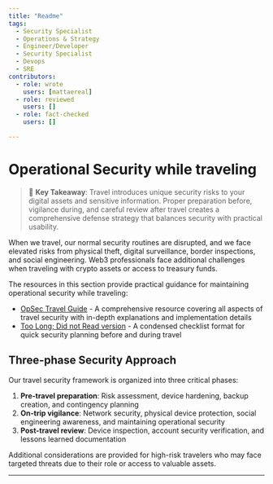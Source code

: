 ```yaml
---
title: "Readme"
tags:
  - Security Specialist
  - Operations & Strategy
  - Engineer/Developer
  - Security Specialist
  - Devops
  - SRE
contributors:
  - role: wrote
    users: [mattaereal]
  - role: reviewed
    users: []
  - role: fact-checked
    users: []

---
```




<TagProvider>
<TagFilter />

# Operational Security while traveling

<TagList tags={frontmatter.tags} />
<AttributionList contributors={frontmatter.contributors} />

> 🔑 **Key Takeaway**: Travel introduces unique security risks to your digital assets and sensitive information. Proper preparation before, vigilance during, and careful review after travel creates a comprehensive defense strategy that balances security with practical usability.

When we travel, our normal security routines are disrupted, and we face elevated risks from physical theft, digital surveillance, border inspections, and social engineering. Web3 professionals face additional challenges when traveling with crypto assets or access to treasury funds.

The resources in this section provide practical guidance for maintaining operational security while traveling:

- [OpSec Travel Guide](/opsec/travel/guide) - A comprehensive resource covering all aspects of travel security with in-depth explanations and implementation details
- [Too Long; Did not Read version](/opsec/travel/tldr) - A condensed checklist format for quick security planning before and during travel

## Three-phase Security Approach

Our travel security framework is organized into three critical phases:

1. **Pre-travel preparation**: Risk assessment, device hardening, backup creation, and contingency planning
2. **On-trip vigilance**: Network security, physical device protection, social engineering awareness, and maintaining operational security
3. **Post-travel review**: Device inspection, account security verification, and lessons learned documentation

Additional considerations are provided for high-risk travelers who may face targeted threats due to their role or access to valuable assets.

---

</TagProvider>
<ContributeFooter />